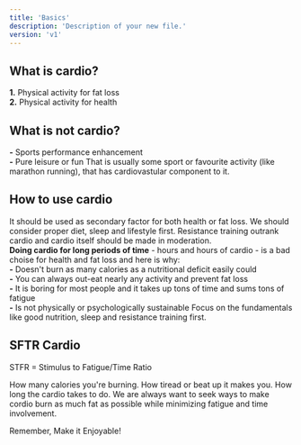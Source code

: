 ```yaml
---
title: 'Basics'
description: 'Description of your new file.'
version: 'v1'
---
```


## What is cardio?
**1.** Physical activity for fat loss <br/>
**2.** Physical activity for health

## What is not cardio?
**-** Sports performance enhancement<br/>
**-** Pure leisure or fun
<Info>That is usually some sport or favourite activity (like marathon running), that has cardiovastular component to it.</Info>

## How to use cardio
It should be used as secondary factor for both health or fat loss.
We should consider proper diet, sleep and lifestyle first. Resistance training outrank cardio and cardio itself should be made in moderation.<br/> **Doing cardio for long periods of time** - hours and hours of cardio - is a bad choise for health and fat loss and here is why:<br/>
**-** Doesn't burn as many calories as a nutritional deficit easily could<br/>
**-** You can always out-eat nearly any activity and prevent fat loss<br/>
**-** It is boring for most people and it takes up tons of time and sums tons of fatigue<br/>
**-** Is not physically or psychologically sustainable
<Tip>Focus on the fundamentals like good nutrition, sleep and resistance training first.</Tip>

## SFTR Cardio
<Note>STFR = Stimulus to Fatigue/Time Ratio</Note>

<AccordionGroup>
  <Accordion title="Stimulus">How many calories you're burning.</Accordion>
  <Accordion title="Fatigue">How tiread or beat up it makes you.</Accordion>
  <Accordion title="Time">How long the cardio takes to do.</Accordion>
</AccordionGroup>
We are always want to seek ways to make cordio burn as much fat as possible while minimizing fatigue and time involvement.<br/>

Remember, Make it Enjoyable!
